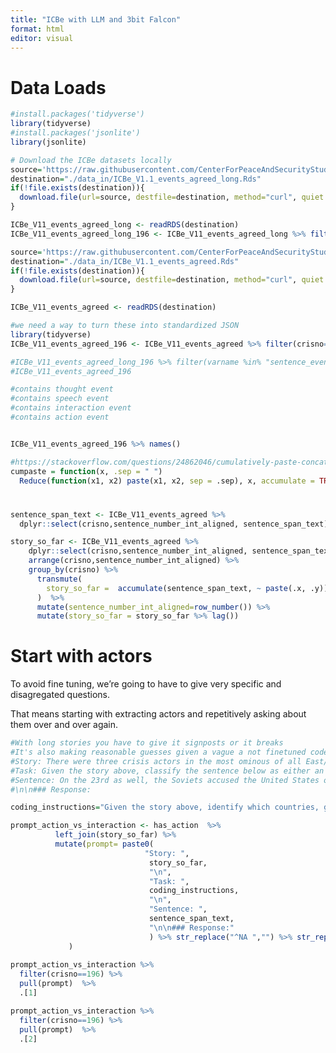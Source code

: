 ```yaml
---
title: "ICBe with LLM and 3bit Falcon"
format: html
editor: visual
---
```


# Data Loads

```r
#install.packages('tidyverse')
library(tidyverse)
#install.packages('jsonlite')
library(jsonlite)

# Download the ICBe datasets locally
source='https://raw.githubusercontent.com/CenterForPeaceAndSecurityStudies/ICBEdataset/master/replication_data/out/ICBe_V1.1_long_clean.Rds'
destination="./data_in/ICBe_V1.1_events_agreed_long.Rds"
if(!file.exists(destination)){
  download.file(url=source, destfile=destination, method="curl", quiet = FALSE)
}

ICBe_V11_events_agreed_long <- readRDS(destination)
ICBe_V11_events_agreed_long_196 <- ICBe_V11_events_agreed_long %>% filter(crisno==196)

source='https://raw.githubusercontent.com/CenterForPeaceAndSecurityStudies/ICBEdataset/master/replication_data/out/ICBe_V1.1_events_agreed.Rds'
destination="./data_in/ICBe_V1.1_events_agreed.Rds"
if(!file.exists(destination)){
  download.file(url=source, destfile=destination, method="curl", quiet = FALSE)
}

ICBe_V11_events_agreed <- readRDS(destination)

#we need a way to turn these into standardized JSON
library(tidyverse)
ICBe_V11_events_agreed_196 <- ICBe_V11_events_agreed %>% filter(crisno==196)

#ICBe_V11_events_agreed_long_196 %>% filter(varname %in% "sentence_events")
#ICBe_V11_events_agreed_196

#contains thought event
#contains speech event
#contains interaction event
#contains action event


ICBe_V11_events_agreed_196 %>% names()

#https://stackoverflow.com/questions/24862046/cumulatively-paste-concatenate-values-grouped-by-another-variable
cumpaste = function(x, .sep = " ") 
  Reduce(function(x1, x2) paste(x1, x2, sep = .sep), x, accumulate = TRUE)

```

#

```r

sentence_span_text <- ICBe_V11_events_agreed %>%
  dplyr::select(crisno,sentence_number_int_aligned, sentence_span_text) %>% distinct() 

story_so_far <- ICBe_V11_events_agreed %>%
    dplyr::select(crisno,sentence_number_int_aligned, sentence_span_text) %>% distinct() %>%
    arrange(crisno,sentence_number_int_aligned) %>%
    group_by(crisno) %>% 
      transmute( 
        story_so_far =  accumulate(sentence_span_text, ~ paste(.x, .y))  
      )  %>%
      mutate(sentence_number_int_aligned=row_number()) %>%
      mutate(story_so_far = story_so_far %>% lag())

```

# Start with actors

To avoid fine tuning, we're going to have to give very specific and disagregated questions.

That means starting with extracting actors and repetitively asking about them over and over again.

```r

#With long stories you have to give it signposts or it breaks
#It's also making reasonable guesses given a vague a not finetuned codebook. I think we're going to have to be hyper specific.
#Story: There were three crisis actors in the most ominous of all East/West crises, the United States, Cuba, and the Soviet Union. The crisis lasted from 16 October to 20 November 1962. After the 1961 Bay of Pigs abortive invasion (see Case #181), Cuba became one of the central issues of U.S. foreign policy: the U.S. viewed Cuba as a potential source of communist-oriented subversive activities in Latin America. When the U.S. discovered the presence of Soviet military personnel in Cuba on 7 September 1962 it called up 150,000 reservists. The Soviets mobilized on the 11th. Although persistent rumors circulated concerning the deployment of Soviet missiles in Cuba, Soviet Ambassador Anatoly Dobrynin denied the charges, and Premier Khrushchev gave his personal assurances that ground-to-ground missiles would never be shipped to Cuba. On the eve of the Missile crisis Washington did not openly challenge the Soviet statements concerning the defensive character of the weapons being sent to Cuba. The U.S. crisis was triggered on 16 October when the CIA presented to President Kennedy photographic evidence of the presence of Soviet missiles in Cuba. The U.S. responded with a decision on the 20th to blockade all offensive military equipment en route to Cuba. When this was announced on 22 October, a crisis was triggered for Cuba and the USSR. An urgent meeting of the UN Security Council was requested by both the U.S. and Cuba on the 22nd, and by the USSR the next day.
#Task: Given the story above, classify the sentence below as either an action or an interaction. An action involves only unilateral moves performed by actors individually, and an interaction involves bilateral moves between two actors acting jointly.
#Sentence: On the 23rd as well, the Soviets accused the United States of violating the UN Charter and announced an alert of its armed forces and those of the Warsaw Pact members.
#\n\n### Response:

coding_instructions="Given the story above, identify which countries, groups, or organizations are explicitly mentioned in the sentence below. List all actors that are explicitly mentioned in the sentence and do not list any actor not explicitly mentioned in the sentence. Only return the names of actors in a semicolon separated list with no other text."

prompt_action_vs_interaction <- has_action  %>%
          left_join(story_so_far) %>%
          mutate(prompt= paste0(
                              "Story: ",
                               story_so_far, 
                               "\n",
                               "Task: ",
                               coding_instructions,
                               "\n",
                               "Sentence: ",
                               sentence_span_text,
                               "\n\n### Response:"
                               ) %>% str_replace("^NA ","") %>% str_replace(" NA\n","\n") %>% trimws()
             )
  
prompt_action_vs_interaction %>%
  filter(crisno==196) %>%
  pull(prompt)  %>% 
  .[1]

prompt_action_vs_interaction %>%
  filter(crisno==196) %>%
  pull(prompt)  %>% 
  .[2]

```

#

```t

```

